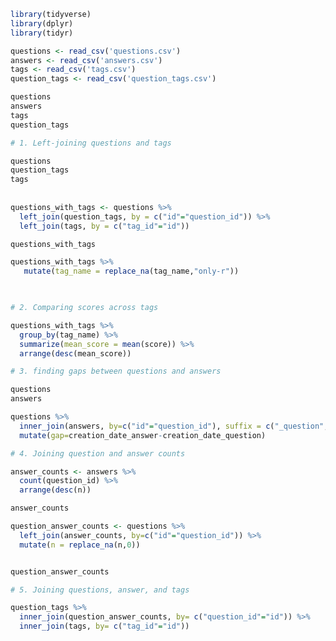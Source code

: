 ```{r}
library(tidyverse)
library(dplyr)
library(tidyr)

questions <- read_csv('questions.csv')
answers <- read_csv('answers.csv')
tags <- read_csv('tags.csv')
question_tags <- read_csv('question_tags.csv')

questions
answers
tags
question_tags

```

```{r}

# 1. Left-joining questions and tags

questions
question_tags
tags
  
  
questions_with_tags <- questions %>%
  left_join(question_tags, by = c("id"="question_id")) %>%
  left_join(tags, by = c("tag_id"="id"))

questions_with_tags

questions_with_tags %>%
   mutate(tag_name = replace_na(tag_name,"only-r"))

  
```


```{r}

# 2. Comparing scores across tags

questions_with_tags %>%
  group_by(tag_name) %>%
  summarize(mean_score = mean(score)) %>%
  arrange(desc(mean_score))

```

```{r}
# 3. finding gaps between questions and answers

questions
answers

questions %>%
  inner_join(answers, by=c("id"="question_id"), suffix = c("_question","_answer")) %>%
  mutate(gap=creation_date_answer-creation_date_question)

```
```{r}
# 4. Joining question and answer counts

answer_counts <- answers %>%
  count(question_id) %>%
  arrange(desc(n))

answer_counts

question_answer_counts <- questions %>%
  left_join(answer_counts, by=c("id"="question_id")) %>%
  mutate(n = replace_na(n,0))


question_answer_counts

```
```{r}
# 5. Joining questions, answer, and tags

question_tags %>%
  inner_join(question_answer_counts, by= c("question_id"="id")) %>%
  inner_join(tags, by= c("tag_id"="id"))

```

